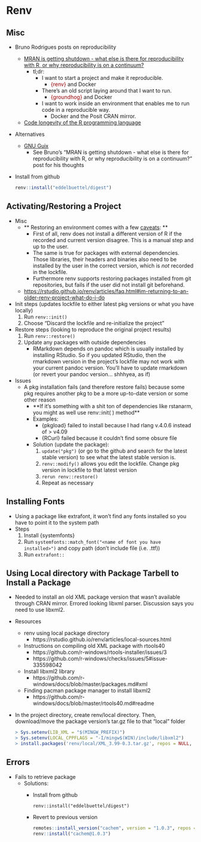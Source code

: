 # Renv {#sec-renv- .unnumbered}

## Misc {#sec-renv-misc .unnumbered}

-   Bruno Rodrigues posts on reproducibility
    -   [MRAN is getting shutdown - what else is there for reproducibility with R, or why reproducibility is on a continuum?](https://www.brodrigues.co/blog/2023-01-12-repro_r/)
        -   tl;dr:
            -   I want to start a project and make it reproducible.
                -   [{renv}]{style="color: #990000"} and Docker
            -   There's an old script laying around that I want to run.
                -   [{groundhog}]{style="color: #990000"} and Docker
            -   I want to work inside an environment that enables me to run code in a reproducible way.
                -   Docker and the Posit CRAN mirror.
    -   [Code longevity of the R programming language](https://www.brodrigues.co/blog/2022-12-21-longevity/)
-   Alternatives
    -   [GNU Guix](https://hpc.guix.info/blog/2022/12/cran-a-practical-example-for-being-reproducible-at-large-scale-using-gnu-guix/)
        -   See Bruno's "MRAN is getting shutdown - what else is there for reproducibility with R, or why reproducibility is on a continuum?" post for his thoughts
-   Install from github
    
    ``` r        
    renv::install("eddelbuettel/digest")
    ```

## Activating/Restoring a Project {#sec-renv-actrest .unnumbered}

-   Misc
    -   \*\* Restoring an environment comes with a few [caveats](https://rstudio.github.io/renv/articles/renv.html#caveats): \*\*
        -   First of all, renv does not install a different version of R if the recorded and current version disagree. This is a manual step and up to the user.
        -   The same is true for packages with external dependencies. Those libraries, their headers and binaries also need to be installed by the user in the correct version, which is *not* recorded in the lockfile.
        -   Furthermore renv supports restoring packages installed from git repositories, but fails if the user did not install git beforehand.
    -   <https://rstudio.github.io/renv/articles/faq.html#im-returning-to-an-older-renv-project-what-do-i-do>
-   Init steps (updates lockfile to either latest pkg versions or what you have locally)
    1.  Run `renv::init()`
    2.  Choose "Discard the lockfile and re-initialize the project"
-   Restore steps (looking to reproduce the original project results)
    1.  Run `renv::restore()`
    2.  Update any packages with outside dependencies
        -   RMarkdown depends on pandoc which is usually installed by installing RStudio. So if you updated RStudio, then the rmarkdown version in the project's lockfile may not work with your current pandoc version. You'll have to update rmarkdown (or revert your pandoc version... shhhyea, as if)
-   Issues
    -   A pkg installation fails (and therefore restore fails) because some pkg requires another pkg to be a more up-to-date version or some other reason
        -   \*\*If it's something with a shit ton of dependencies like rstanarm, you might as well use renv::init( ) method\*\*
        -   Examples:
            -   {pkgload} failed to install because I had rlang v.4.0.6 instead of \> v4.09
            -   {RCurl} failed because it couldn't find some obsure file
        -   Solution (update the package):
            1.  `update("pkg")` (or go to the github and search for the latest stable version) to see what the latest stable version is.
            2.  `renv::modify()` allows you edit the lockfile. Change pkg version in lockfile to that latest version
            3.  `rerun renv::restore()`
            4.  Repeat as necessary

## Installing Fonts {#sec-renv-font .unnumbered}

-   Using a package like extrafont, it won't find any fonts installed so you have to point it to the system path
-   Steps
    1.  Install {systemfonts}
    2.  Run `systemfonts::match_font("<name of font you have installed>")` and copy path (don't include file (i.e. .ttf))
    3.  Run `extrafont::`

## Using Local directory with Package Tarbell to Install a Package

-   Needed to install an old XML package version that wasn't available through CRAN mirror. Errored looking libxml parser. Discussion says you need to use libxml2.
-   Resources
    -   renv using local package directory
        -   https://rstudio.github.io/renv/articles/local-sources.html
    -   Instructions on compiling old XML package with rtools40
        -   https://github.com/r-windows/rtools-installer/issues/3
        -   https://github.com/r-windows/checks/issues/5#issue-335598042
    -   Install libxml2 library
        -   https://github.com/r-windows/docs/blob/master/packages.md#xml
    -   Finding pacman package manager to install libxml2
        -   https://github.com/r-windows/docs/blob/master/rtools40.md#readme
-   In the project directory, create renv/local directory. Then, download/move the package version's tar.gz file to that "local" folder
    
    ``` r
    > Sys.setenv(LIB_XML = "$(MINGW_PREFIX)")
    > Sys.setenv(LOCAL_CPPFLAGS = "-I/mingw$(WIN)/include/libxml2")
    > install.packages('renv/local/XML_3.99-0.3.tar.gz', repos = NULL, type = 'source')
    ```


## Errors

-   Fails to retrieve package
    -   Solutions:
        -   Install from github
            
            ```         
            renv::install("eddelbuettel/digest")
            ```
        
        -   Revert to previous version
            
            ``` r
            remotes::install_version("cachem", version = "1.0.3", repos = "http://cran.us.r-project.org")
            renv::install("cachem@1.0.3")
            ```
